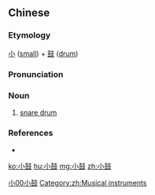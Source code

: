 ==Chinese==
{{zh-forms}}

===Etymology===
[[小]] ([[small]]) + [[鼓]] ([[drum]])

===Pronunciation===
{{zh-pron
|m=xiǎogǔ
|cat=n
}}

===Noun===
{{zh-noun}}

# [[snare drum]]

===References===
* {{pedialite|小鼓|lang=zh}}

[[Category:zh:Musical instruments|小00小鼓]]
[[Category:zh:Musical instruments]]

[[ko:小鼓]]
[[hu:小鼓]]
[[mg:小鼓]]
[[zh:小鼓]]
